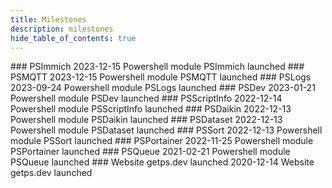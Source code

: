 ```yaml
---
title: Milestones
description: milestones
hide_table_of_contents: true
---
```


<Timeline horizontal>

<TimelineItem variant='secondarydark' align='right' color='primary'>
### PSImmich 2023-12-15
Powershell module PSImmich launched
</TimelineItem>
<TimelineItem variant='secondarydark' align='left' color='primary'>
### PSMQTT 2023-12-15
Powershell module PSMQTT launched
</TimelineItem>

<TimelineItem variant='secondarydark' align='right' color='primary'>
### PSLogs 2023-09-24
Powershell module PSLogs launched
</TimelineItem>
<TimelineItem variant='secondarydark' align='left' color='primary'>
### PSDev 2023-01-21
Powershell module PSDev launched
</TimelineItem>

<TimelineItem variant='secondarydark' align='right' color='primary'>
### PSScriptInfo 2022-12-14
Powershell module PSScriptInfo launched
</TimelineItem>
<TimelineItem variant='secondarydark' align='left' color='primary'>
### PSDaikin 2022-12-13
Powershell module PSDaikin launched
</TimelineItem>

<TimelineItem variant='secondarydark' align='right' color='primary'>
### PSDataset 2022-12-13
Powershell module PSDataset launched
</TimelineItem>
<TimelineItem variant='secondarydark' align='left' color='primary'>
### PSSort 2022-12-13
Powershell module PSSort launched
</TimelineItem>

<TimelineItem variant='secondarydark' align='right' color='primary'>
### PSPortainer 2022-11-25
Powershell module PSPortainer launched
</TimelineItem>
<TimelineItem variant='secondarydark' align='left' color='primary'>
### PSQueue 2021-02-21
Powershell module PSQueue launched
</TimelineItem>

<TimelineItem variant='secondarydark' align='right' color='primary'>
### Website getps.dev launched 2020-12-14
Website getps.dev launched
</TimelineItem>

</Timeline>
